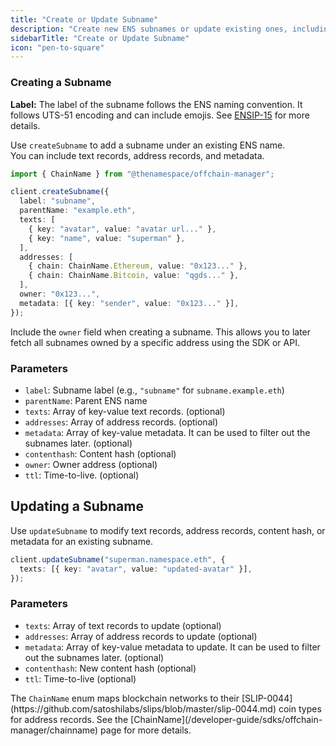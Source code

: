 ```yaml
---
title: "Create or Update Subname"
description: "Create new ENS subnames or update existing ones, including text and address records, metadata, and more."
sidebarTitle: "Create or Update Subname"
icon: "pen-to-square"
---
```


### Creating a Subname

<Note>
  <strong>Label:</strong> The label of the subname follows the ENS naming convention. It follows UTS-51 encoding and can include emojis. See <a href="https://docs.ens.domains/ensip/15/">ENSIP-15</a> for more details.
</Note>

Use `createSubname` to add a subname under an existing ENS name.  
You can include text records, address records, and metadata.

```typescript
import { ChainName } from "@thenamespace/offchain-manager";

client.createSubname({
  label: "subname",
  parentName: "example.eth",
  texts: [
    { key: "avatar", value: "avatar url..." },
    { key: "name", value: "superman" },
  ],
  addresses: [
    { chain: ChainName.Ethereum, value: "0x123..." },
    { chain: ChainName.Bitcoin, value: "qgds..." },
  ],
  owner: "0x123...",
  metadata: [{ key: "sender", value: "0x123..." }],
});
```

<Tip>
Include the <code>owner</code> field when creating a subname. This allows you to later fetch all subnames owned by a specific address using the SDK or API.
</Tip>


### Parameters

- `label`: Subname label (e.g., `"subname"` for `subname.example.eth`)
- `parentName`: Parent ENS name
- `texts`: Array of key-value text records. (optional)
- `addresses`: Array of address records. (optional)
- `metadata`: Array of key-value metadata. It can be used to filter out the subnames later. (optional)
- `contenthash`: Content hash (optional)
- `owner`: Owner address (optional)
- `ttl`: Time-to-live. (optional)

## Updating a Subname

Use `updateSubname` to modify text records, address records, content hash, or metadata for an existing subname.

```typescript
client.updateSubname("superman.namespace.eth", {
  texts: [{ key: "avatar", value: "updated-avatar" }],
});
```

### Parameters

- `texts`: Array of text records to update (optional)
- `addresses`: Array of address records to update (optional)
- `metadata`: Array of key-value metadata to update. It can be used to filter out the subnames later. (optional)
- `contenthash`: New content hash (optional)
- `ttl`: Time-to-live (optional)

<Note>
The <code>ChainName</code> enum maps blockchain networks to their [SLIP-0044](https://github.com/satoshilabs/slips/blob/master/slip-0044.md) coin types for address records. See the [ChainName](/developer-guide/sdks/offchain-manager/chainname) page for more details.
</Note>
